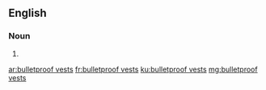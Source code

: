 ==English==

===Noun===
{{head|en|plural}}

# {{plural of|bulletproof vest|lang=en|nocat=1}}

[[ar:bulletproof vests]]
[[fr:bulletproof vests]]
[[ku:bulletproof vests]]
[[mg:bulletproof vests]]